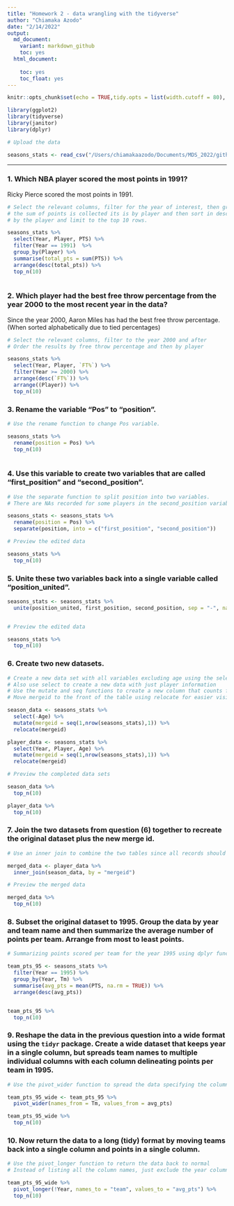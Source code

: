 ```yaml
---
title: "Homework 2 - data wrangling with the tidyverse"
author: "Chiamaka Azodo"
date: "2/14/2022"
output: 
  md_document:
    variant: markdown_github
    toc: yes    
  html_document:
    
    toc: yes
    toc_float: yes
---
```



```r
knitr::opts_chunk$set(echo = TRUE,tidy.opts = list(width.cutoff = 80), tidy = TRUE)
```

```r

library(ggplot2)
library(tidyverse)
library(janitor)
library(dplyr)

```

```r

# Upload the data

seasons_stats <- read_csv("/Users/chiamakaazodo/Documents/MDS_2022/github/assignments/homework-2-chiamakaazodo/data/Seasons_Stats_NBA.csv")

```

***

### 1. Which NBA player scored the most points in 1991?

Ricky Pierce scored the most points in 1991.

```r

# Select the relevant columns, filter for the year of interest, then group by players so that when
# the sum of points is collected its is by player and then sort in descending order the total number of points scored 
# by the player and limit to the top 10 rows.

seasons_stats %>%
  select(Year, Player, PTS) %>%
  filter(Year == 1991)  %>%
  group_by(Player) %>%
  summarise(total_pts = sum(PTS)) %>%
  arrange(desc(total_pts)) %>%
  top_n(10)
  

```

### 2. Which player had the best free throw percentage from the year 2000 to the most recent year in the data?

Since the year 2000, Aaron Miles has had the best free throw percentage. (When sorted alphabetically due to tied percentages)

```r

# Select the relevant columns, filter to the year 2000 and after 
# Order the results by free throw percentage and then by player

seasons_stats %>%
  select(Year, Player, `FT%`) %>% 
  filter(Year >= 2000) %>%
  arrange(desc(`FT%`)) %>% 
  arrange((Player)) %>%
  top_n(10)

```

### 3. Rename the variable "Pos" to "position".

```r

# Use the rename function to change Pos variable. 

seasons_stats %>%
  rename(position = Pos) %>%
  top_n(10)
  
```


### 4. Use this variable to create two variables that are called "first_position" and "second_position".

```r

# Use the separate function to split position into two variables. 
# There are NAs recorded for some players in the second_position variable because they didn't have a hyphenated position

seasons_stats <- seasons_stats %>%
  rename(position = Pos) %>%
  separate(position, into = c("first_position", "second_position")) 

# Preview the edited data

seasons_stats %>%
  top_n(10)

```


### 5. Unite these two variables back into a single variable called "position_united".

```r

seasons_stats <- seasons_stats %>%
  unite(position_united, first_position, second_position, sep = "-", na.rm = TRUE) 


# Preview the edited data

seasons_stats %>%
  top_n(10)

```


### 6. Create two new datasets.

```r

# Create a new data set with all variables excluding age using the select function
# Also use select to create a new data with just player information
# Use the mutate and seq functions to create a new column that counts from 1, to the length of the data table, by 1 intervals
# Move mergeid to the front of the table using relocate for easier visibility

season_data <- seasons_stats %>%
  select(-Age) %>%
  mutate(mergeid = seq(1,nrow(seasons_stats),1)) %>%
  relocate(mergeid)

player_data <- seasons_stats %>%
  select(Year, Player, Age) %>%
  mutate(mergeid = seq(1,nrow(seasons_stats),1)) %>%
  relocate(mergeid)

# Preview the completed data sets

season_data %>%
  top_n(10)

player_data %>%
  top_n(10)
```


### 7. Join the two datasets from question (6) together to recreate the original dataset plus the new merge id.

```r

# Use an inner join to combine the two tables since all records should appear in both

merged_data <- player_data %>%
  inner_join(season_data, by = "mergeid")

# Preview the merged data

merged_data %>%
  top_n(10)

```


### 8. Subset the original dataset to 1995. Group the data by year and team name and then summarize the average number of points per team. Arrange from most to least points.

```r

# Summarizing points scored per team for the year 1995 using dplyr functions

team_pts_95 <- seasons_stats %>%
  filter(Year == 1995) %>%
  group_by(Year, Tm) %>%
  summarise(avg_pts = mean(PTS, na.rm = TRUE)) %>%
  arrange(desc(avg_pts)) 


team_pts_95 %>%
  top_n(10)

```

### 9. Reshape the data in the previous question into a wide format using the `tidyr` package. Create a wide dataset that keeps year in a single column, but spreads team names to multiple individual columns with each column delineating points per team in 1995.

```r

# Use the pivot_wider function to spread the data specifying the columns to collect the names and values from

team_pts_95_wide <- team_pts_95 %>%
  pivot_wider(names_from = Tm, values_from = avg_pts)

team_pts_95_wide %>%
  top_n(10)
```


### 10. Now return the data to a long (tidy) format by moving teams back into a single column and points in a single column.

```r

# Use the pivot_longer function to return the data back to normal
# Instead of listing all the column names, just exclude the year column from pivot_longer

team_pts_95_wide %>%
  pivot_longer(!Year, names_to = "team", values_to = "avg_pts") %>%
  top_n(10)

```





